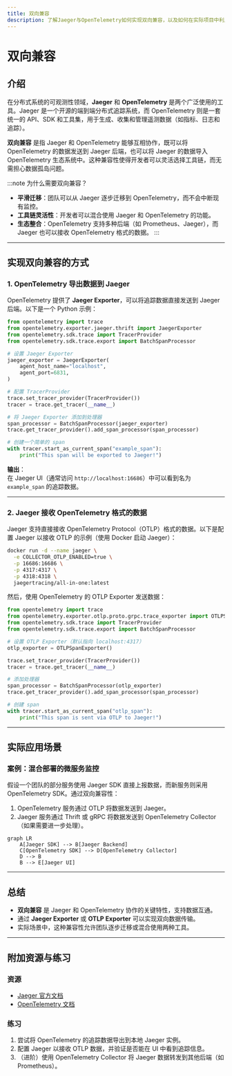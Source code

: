 ```yaml
---
title: 双向兼容
description: 了解Jaeger与OpenTelemetry如何实现双向兼容，以及如何在实际项目中利用这一特性。
---
```


# 双向兼容

## 介绍

在分布式系统的可观测性领域，**Jaeger** 和 **OpenTelemetry** 是两个广泛使用的工具。Jaeger 是一个开源的端到端分布式追踪系统，而 OpenTelemetry 则是一套统一的 API、SDK 和工具集，用于生成、收集和管理遥测数据（如指标、日志和追踪）。  

**双向兼容** 是指 Jaeger 和 OpenTelemetry 能够互相协作，既可以将 OpenTelemetry 的数据发送到 Jaeger 后端，也可以将 Jaeger 的数据导入 OpenTelemetry 生态系统中。这种兼容性使得开发者可以灵活选择工具链，而无需担心数据孤岛问题。

:::note 为什么需要双向兼容？
- **平滑迁移**：团队可以从 Jaeger 逐步迁移到 OpenTelemetry，而不会中断现有监控。
- **工具链灵活性**：开发者可以混合使用 Jaeger 和 OpenTelemetry 的功能。
- **生态整合**：OpenTelemetry 支持多种后端（如 Prometheus、Jaeger），而 Jaeger 也可以接收 OpenTelemetry 格式的数据。
:::

---

## 实现双向兼容的方式

### 1. OpenTelemetry 导出数据到 Jaeger
OpenTelemetry 提供了 **Jaeger Exporter**，可以将追踪数据直接发送到 Jaeger 后端。以下是一个 Python 示例：

```python
from opentelemetry import trace
from opentelemetry.exporter.jaeger.thrift import JaegerExporter
from opentelemetry.sdk.trace import TracerProvider
from opentelemetry.sdk.trace.export import BatchSpanProcessor

# 设置 Jaeger Exporter
jaeger_exporter = JaegerExporter(
    agent_host_name="localhost",
    agent_port=6831,
)

# 配置 TracerProvider
trace.set_tracer_provider(TracerProvider())
tracer = trace.get_tracer(__name__)

# 将 Jaeger Exporter 添加到处理器
span_processor = BatchSpanProcessor(jaeger_exporter)
trace.get_tracer_provider().add_span_processor(span_processor)

# 创建一个简单的 span
with tracer.start_as_current_span("example_span"):
    print("This span will be exported to Jaeger!")
```

**输出**：  
在 Jaeger UI（通常访问 `http://localhost:16686`）中可以看到名为 `example_span` 的追踪数据。

---

### 2. Jaeger 接收 OpenTelemetry 格式的数据
Jaeger 支持直接接收 OpenTelemetry Protocol（OTLP）格式的数据。以下是配置 Jaeger 以接收 OTLP 的示例（使用 Docker 启动 Jaeger）：

```bash
docker run -d --name jaeger \
  -e COLLECTOR_OTLP_ENABLED=true \
  -p 16686:16686 \
  -p 4317:4317 \
  -p 4318:4318 \
  jaegertracing/all-in-one:latest
```

然后，使用 OpenTelemetry 的 OTLP Exporter 发送数据：

```python
from opentelemetry import trace
from opentelemetry.exporter.otlp.proto.grpc.trace_exporter import OTLPSpanExporter
from opentelemetry.sdk.trace import TracerProvider
from opentelemetry.sdk.trace.export import BatchSpanProcessor

# 设置 OTLP Exporter（默认指向 localhost:4317）
otlp_exporter = OTLPSpanExporter()

trace.set_tracer_provider(TracerProvider())
tracer = trace.get_tracer(__name__)

# 添加处理器
span_processor = BatchSpanProcessor(otlp_exporter)
trace.get_tracer_provider().add_span_processor(span_processor)

# 创建 span
with tracer.start_as_current_span("otlp_span"):
    print("This span is sent via OTLP to Jaeger!")
```

---

## 实际应用场景

### 案例：混合部署的微服务监控
假设一个团队的部分服务使用 Jaeger SDK 直接上报数据，而新服务则采用 OpenTelemetry SDK。通过双向兼容性：
1. OpenTelemetry 服务通过 OTLP 将数据发送到 Jaeger。
2. Jaeger 服务通过 Thrift 或 gRPC 将数据发送到 OpenTelemetry Collector（如果需要进一步处理）。

```mermaid
graph LR
    A[Jaeger SDK] --> B[Jaeger Backend]
    C[OpenTelemetry SDK] --> D[OpenTelemetry Collector]
    D --> B
    B --> E[Jaeger UI]
```

---

## 总结

- **双向兼容** 是 Jaeger 和 OpenTelemetry 协作的关键特性，支持数据互通。
- 通过 **Jaeger Exporter** 或 **OTLP Exporter** 可以实现双向数据传输。
- 实际场景中，这种兼容性允许团队逐步迁移或混合使用两种工具。

---

## 附加资源与练习

### 资源
- [Jaeger 官方文档](https://www.jaegertracing.io/docs/)
- [OpenTelemetry 文档](https://opentelemetry.io/docs/)

### 练习
1. 尝试将 OpenTelemetry 的追踪数据导出到本地 Jaeger 实例。
2. 配置 Jaeger 以接收 OTLP 数据，并验证是否能在 UI 中看到追踪信息。
3. （进阶）使用 OpenTelemetry Collector 将 Jaeger 数据转发到其他后端（如 Prometheus）。